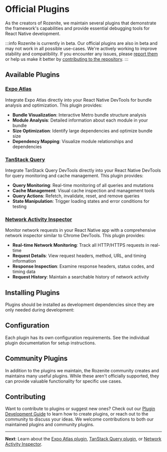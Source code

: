 
# Official Plugins

As the creators of Rozenite, we maintain several plugins that demonstrate the framework's capabilities and provide essential debugging tools for React Native development.

:::info Rozenite is currently in beta.
Our official plugins are also in beta and may not work in all possible use-cases. We're actively working to improve stability and compatibility. If you encounter any issues, please [report them](https://github.com/callstackincubator/rozenite/issues) or help us make it better by [contributing to the repository](https://github.com/callstackincubator/rozenite).
:::

## Available Plugins

### [Expo Atlas](./expo-atlas.md)

Integrate Expo Atlas directly into your React Native DevTools for bundle analysis and optimization. This plugin provides:

- **Bundle Visualization**: Interactive Metro bundle structure analysis
- **Module Analysis**: Detailed information about each module in your bundle
- **Size Optimization**: Identify large dependencies and optimize bundle size
- **Dependency Mapping**: Visualize module relationships and dependencies

### [TanStack Query](./tanstack-query.md)

Integrate TanStack Query DevTools directly into your React Native DevTools for query monitoring and cache management. This plugin provides:

- **Query Monitoring**: Real-time monitoring of all queries and mutations
- **Cache Management**: Visual cache inspection and management tools
- **Query Actions**: Refetch, invalidate, reset, and remove queries
- **State Manipulation**: Trigger loading states and error conditions for testing

### [Network Activity Inspector](./network-activity.md)

Monitor network requests in your React Native app with a comprehensive network inspector similar to Chrome DevTools. This plugin provides:

- **Real-time Network Monitoring**: Track all HTTP/HTTPS requests in real-time
- **Request Details**: View request headers, method, URL, and timing information
- **Response Inspection**: Examine response headers, status codes, and timing data
- **Request History**: Maintain a searchable history of network activity

## Installing Plugins

Plugins should be installed as development dependencies since they are only needed during development:

<PackageManagerTabs command="install -D @rozenite/expo-atlas-plugin" />

<PackageManagerTabs command="install -D @rozenite/tanstack-query-plugin" />

<PackageManagerTabs command="install -D @rozenite/network-activity-plugin" />

## Configuration

Each plugin has its own configuration requirements. See the individual plugin documentation for setup instructions.

## Community Plugins

In addition to the plugins we maintain, the Rozenite community creates and maintains many useful plugins. While these aren't officially supported, they can provide valuable functionality for specific use cases.

## Contributing

Want to contribute to plugins or suggest new ones? Check out our [Plugin Development Guide](../plugin-development/plugin-development.md) to learn how to create plugins, or reach out to the community to discuss your ideas. We welcome contributions to both our maintained plugins and community plugins.

---

**Next**: Learn about the [Expo Atlas plugin](./expo-atlas.md), [TanStack Query plugin](./tanstack-query.md), or [Network Activity Inspector](./network-activity.md).
